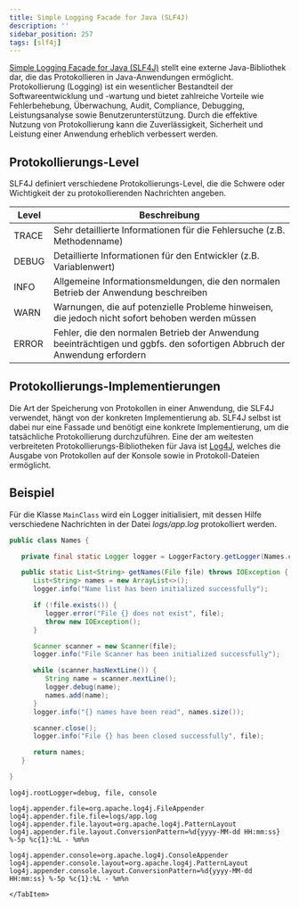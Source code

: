 ```yaml
---
title: Simple Logging Facade for Java (SLF4J)
description: ''
sidebar_position: 257
tags: [slf4j]
---
```



[Simple Logging Facade for Java (SLF4J)](https://www.slf4j.org/) stellt eine
externe Java-Bibliothek dar, die das Protokollieren in Java-Anwendungen
ermöglicht. Protokollierung (Logging) ist ein wesentlicher Bestandteil der
Softwareentwicklung und -wartung und bietet zahlreiche Vorteile wie
Fehlerbehebung, Überwachung, Audit, Compliance, Debugging, Leistungsanalyse
sowie Benutzerunterstützung. Durch die effektive Nutzung von Protokollierung
kann die Zuverlässigkeit, Sicherheit und Leistung einer Anwendung erheblich
verbessert werden.

## Protokollierungs-Level

SLF4J definiert verschiedene Protokollierungs-Level, die die Schwere oder
Wichtigkeit der zu protokollierenden Nachrichten angeben.

| Level | Beschreibung                                                                                                             |
| ----- | ------------------------------------------------------------------------------------------------------------------------ |
| TRACE | Sehr detaillierte Informationen für die Fehlersuche (z.B. Methodenname)                                                  |
| DEBUG | Detaillierte Informationen für den Entwickler (z.B. Variablenwert)                                                       |
| INFO  | Allgemeine Informationsmeldungen, die den normalen Betrieb der Anwendung beschreiben                                     |
| WARN  | Warnungen, die auf potenzielle Probleme hinweisen, die jedoch nicht sofort behoben werden müssen                         |
| ERROR | Fehler, die den normalen Betrieb der Anwendung beeinträchtigen und ggbfs. den sofortigen Abbruch der Anwendung erfordern |

## Protokollierungs-Implementierungen

Die Art der Speicherung von Protokollen in einer Anwendung, die SLF4J verwendet,
hängt von der konkreten Implementierung ab. SLF4J selbst ist dabei nur eine
Fassade und benötigt eine konkrete Implementierung, um die tatsächliche
Protokollierung durchzuführen. Eine der am weitesten verbreiteten
Protokollierungs-Bibliotheken für Java ist
[Log4J](https://logging.apache.org/log4j/2.x/index.html), welches die Ausgabe
von Protokollen auf der Konsole sowie in Protokoll-Dateien ermöglicht.

## Beispiel

Für die Klasse `MainClass` wird ein Logger initialisiert, mit dessen Hilfe
verschiedene Nachrichten in der Datei _logs/app.log_ protokolliert werden.

<Tabs>
  <TabItem value="a" label="Startklasse" default>

```java title="Names.java" showLineNumbers
public class Names {

   private final static Logger logger = LoggerFactory.getLogger(Names.class);

   public static List<String> getNames(File file) throws IOException {
      List<String> names = new ArrayList<>();
      logger.info("Name list has been initialized successfully");

      if (!file.exists()) {
         logger.error("File {} does not exist", file);
         throw new IOException();
      }

      Scanner scanner = new Scanner(file);
      logger.info("File Scanner has been initialized successfully");

      while (scanner.hasNextLine()) {
         String name = scanner.nextLine();
         logger.debug(name);
         names.add(name);
      }
      logger.info("{} names have been read", names.size());

      scanner.close();
      logger.info("File {} has been closed successfully", file);

      return names;
   }

}
```

  </TabItem>
  <TabItem value="b" label="Log4J-Konfigurationsdatei">

```console title="log4j.properties" showLineNumbers
log4j.rootLogger=debug, file, console

log4j.appender.file=org.apache.log4j.FileAppender
log4j.appender.file.file=logs/app.log
log4j.appender.file.layout=org.apache.log4j.PatternLayout
log4j.appender.file.layout.ConversionPattern=%d{yyyy-MM-dd HH:mm:ss} %-5p %c{1}:%L - %m%n

log4j.appender.console=org.apache.log4j.ConsoleAppender
log4j.appender.console.layout=org.apache.log4j.PatternLayout
log4j.appender.console.layout.ConversionPattern=%d{yyyy-MM-dd HH:mm:ss} %-5p %c{1}:%L - %m%n
```

    </TabItem>

</Tabs>
